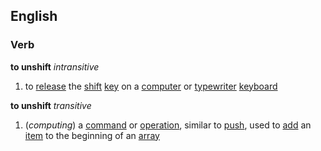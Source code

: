 ==English==
===Verb===
'''to unshift'''  ''intransitive''
#to [[release]] the [[shift]] [[key]] on a [[computer]] or [[typewriter]] [[keyboard]]
'''to unshift'''  ''transitive''
#(''computing'') a [[command]] or [[operation]], similar to [[push]], used to [[add]] an [[item]] to the beginning of an [[array]]